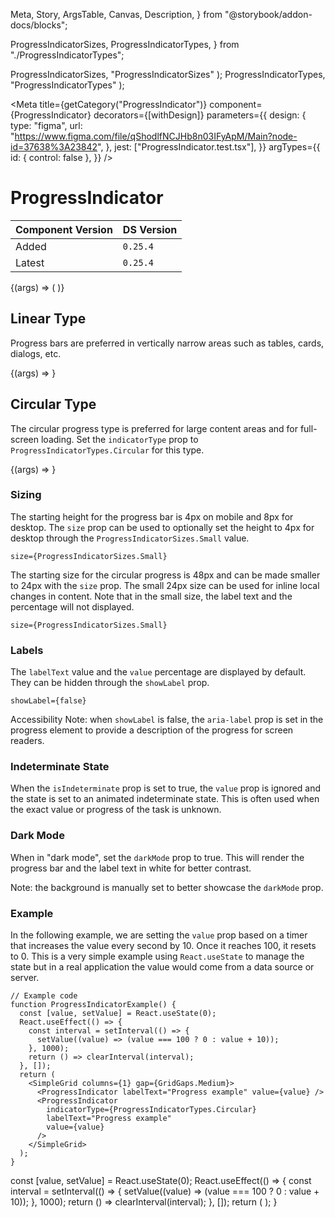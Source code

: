   Meta,
  Story,
  ArgsTable,
  Canvas,
  Description,
} from "@storybook/addon-docs/blocks";

  ProgressIndicatorSizes,
  ProgressIndicatorTypes,
} from "./ProgressIndicatorTypes";

  ProgressIndicatorSizes,
  "ProgressIndicatorSizes"
);
  ProgressIndicatorTypes,
  "ProgressIndicatorTypes"
);

<Meta
  title={getCategory("ProgressIndicator")}
  component={ProgressIndicator}
  decorators={[withDesign]}
  parameters={{
    design: {
      type: "figma",
      url:
        "https://www.figma.com/file/qShodlfNCJHb8n03IFyApM/Main?node-id=37638%3A23842",
    },
    jest: ["ProgressIndicator.test.tsx"],
  }}
  argTypes={{
    id: { control: false },
  }}
/>

# ProgressIndicator

| Component Version | DS Version |
| ----------------- | ---------- |
| Added             | `0.25.4`   |
| Latest            | `0.25.4`   |

<Description of={ProgressIndicator} />

<Canvas withToolbar>
  <Story
    name="Basic with Controls"
    args={{
      darkMode: false,
      indicatorType: "ProgressIndicatorTypes.Linear",
      isIndeterminate: false,
      labelText: "Progress",
      showLabel: true,
      size: "ProgressIndicatorSizes.Default",
      value: 50,
    }}
    argTypes={{
      darkMode: {
        table: {
          defaultValue: { summary: false },
        },
      },
      indicatorType: {
        control: {
          type: "radio",
        },
        table: {
          defaultValue: { summary: "ProgressIndicatorTypes.Linear" },
        },
        options: typesEnumValues.options,
      },
      isIndeterminate: {
        table: {
          defaultValue: { summary: false },
        },
      },
      showLabel: {
        table: {
          defaultValue: { summary: true },
        },
      },
      size: {
        control: {
          type: "radio",
        },
        table: {
          defaultValue: { summary: "ProgressIndicatorSizes.Default" },
        },
        options: sizesEnumValues.options,
      },
      value: {
        table: {
          defaultValue: { summary: 0 },
        },
      },
    }}
  >
    {(args) => (
      <ProgressIndicator
        {...args}
        indicatorType={typesEnumValues.getValue(args.indicatorType)}
        size={sizesEnumValues.getValue(args.size)}
      />
    )}
  </Story>
</Canvas>

<ArgsTable story="Basic with Controls" />

## Linear Type

Progress bars are preferred in vertically narrow areas such as tables, cards,
dialogs, etc.

<Canvas>
  <Story
    name="Linear Type"
    args={{
      darkMode: false,
      indicatorType: ProgressIndicatorTypes.Linear,
      isIndeterminate: false,
      labelText: "Linear Progress Type",
      showLabel: true,
      size: ProgressIndicatorSizes.Default,
      value: 50,
    }}
    argTypes={{
      indicatorType: { table: { disable: true } },
    }}
  >
    {(args) => <ProgressIndicator {...args} />}
  </Story>
</Canvas>

## Circular Type

The circular progress type is preferred for large content areas and for
full-screen loading. Set the `indicatorType` prop to
`ProgressIndicatorTypes.Circular` for this type.

<Canvas>
  <Story
    name="Circular Type"
    args={{
      darkMode: false,
      indicatorType: ProgressIndicatorTypes.Circular,
      isIndeterminate: false,
      labelText: "Circular Progress Type",
      showLabel: true,
      size: ProgressIndicatorSizes.Default,
      value: 50,
    }}
    argTypes={{
      indicatorType: { table: { disable: true } },
    }}
  >
    {(args) => <ProgressIndicator {...args} />}
  </Story>
</Canvas>

### Sizing

The starting height for the progress bar is 4px on mobile and 8px for desktop.
The `size` prop can be used to optionally set the height to 4px for desktop
through the `ProgressIndicatorSizes.Small` value.

`size={ProgressIndicatorSizes.Small}`

<Canvas>
  <DSProvider>
    <SimpleGrid columns={1} gap={GridGaps.Medium}>
      <ProgressIndicator labelText="Default 8px size" value={50} />
      <ProgressIndicator
        labelText="Small 4px size"
        size={ProgressIndicatorSizes.Small}
        value={50}
      />
    </SimpleGrid>
  </DSProvider>
</Canvas>

The starting size for the circular progress is 48px and can be made smaller to
24px with the `size` prop. The small 24px size can be used for inline local
changes in content. Note that in the small size, the label text and the
percentage will not displayed.

`size={ProgressIndicatorSizes.Small}`

<Canvas>
  <DSProvider>
    <SimpleGrid columns={1} gap={GridGaps.Medium}>
      <ProgressIndicator
        indicatorType={ProgressIndicatorTypes.Circular}
        labelText="Default 48px size"
        value={50}
      />
      <ProgressIndicator
        indicatorType={ProgressIndicatorTypes.Circular}
        labelText="Small 24px size"
        size={ProgressIndicatorSizes.Small}
        value={50}
      />
    </SimpleGrid>
  </DSProvider>
</Canvas>

### Labels

The `labelText` value and the `value` percentage are displayed by default. They
can be hidden through the `showLabel` prop.

`showLabel={false}`

Accessibility Note: when `showLabel` is false, the `aria-label` prop is set in
the progress element to provide a description of the progress for screen readers.

<Canvas>
  <DSProvider>
    <SimpleGrid columns={1} gap={GridGaps.Medium}>
      <ProgressIndicator
        labelText="This label will be added through aria-label"
        showLabel={false}
        value={50}
      />
      <ProgressIndicator
        indicatorType={ProgressIndicatorTypes.Circular}
        labelText="This label will be added through aria-label"
        showLabel={false}
        value={50}
      />
    </SimpleGrid>
  </DSProvider>
</Canvas>

### Indeterminate State

When the `isIndeterminate` prop is set to true, the `value` prop is ignored and
the state is set to an animated indeterminate state. This is often used when the
exact value or progress of the task is unknown.

<Canvas>
  <DSProvider>
    <SimpleGrid columns={1} gap={GridGaps.Medium}>
      <ProgressIndicator
        isIndeterminate
        labelText="Indeterminate state"
        value={50}
      />
      <ProgressIndicator
        indicatorType={ProgressIndicatorTypes.Circular}
        isIndeterminate
        labelText="Indeterminate state"
        value={50}
      />
    </SimpleGrid>
  </DSProvider>
</Canvas>

### Dark Mode

When in "dark mode", set the `darkMode` prop to true. This will render the
progress bar and the label text in white for better contrast.

Note: the background is manually set to better showcase the `darkMode` prop.

<Canvas>
  <DSProvider>
    <Box bg="black" w="100%" h="200px" p="20px">
      <SimpleGrid columns={1} gap={GridGaps.Medium}>
        <ProgressIndicator labelText="Dark Mode" value={50} darkMode />
        <ProgressIndicator
          darkMode
          indicatorType={ProgressIndicatorTypes.Circular}
          labelText="Dark Mode"
          value={50}
        />
      </SimpleGrid>
    </Box>
  </DSProvider>
</Canvas>

### Example

In the following example, we are setting the `value` prop based on a timer that
increases the value every second by 10. Once it reaches 100, it resets to 0.
This is a very simple example using `React.useState` to manage the state but in
a real application the value would come from a data source or server.

```tsx
// Example code
function ProgressIndicatorExample() {
  const [value, setValue] = React.useState(0);
  React.useEffect(() => {
    const interval = setInterval(() => {
      setValue((value) => (value === 100 ? 0 : value + 10));
    }, 1000);
    return () => clearInterval(interval);
  }, []);
  return (
    <SimpleGrid columns={1} gap={GridGaps.Medium}>
      <ProgressIndicator labelText="Progress example" value={value} />
      <ProgressIndicator
        indicatorType={ProgressIndicatorTypes.Circular}
        labelText="Progress example"
        value={value}
      />
    </SimpleGrid>
  );
}
```

  const [value, setValue] = React.useState(0);
  React.useEffect(() => {
    const interval = setInterval(() => {
      setValue((value) => (value === 100 ? 0 : value + 10));
    }, 1000);
    return () => clearInterval(interval);
  }, []);
  return (
    <SimpleGrid columns={1} gap={GridGaps.Medium}>
      <ProgressIndicator labelText="Progress example" value={value} />
      <ProgressIndicator
        indicatorType={ProgressIndicatorTypes.Circular}
        labelText="Progress example"
        value={value}
      />
    </SimpleGrid>
  );
}

<Canvas>
  <DSProvider>
    <ProgressIndicatorExample />
  </DSProvider>
</Canvas>

